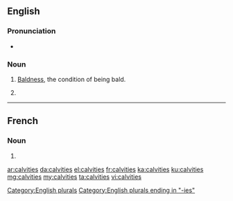 ==English==

===Pronunciation===
* {{IPA|/ˈkælvɪtiz/|lang=en}}

===Noun===
{{en-noun|-}}

# {{context|uncountable|lang=en}} [[bald|Baldness]], the condition of being bald.
# {{plural of|calvity|lang=en}}[[Category:English plurals]]

[[Category:English plurals ending in "-ies"]]

----

==French==

===Noun===
{{head|fr|plural|g=?}}

# {{plural of|calvitie|lang=fr}}

[[ar:calvities]]
[[da:calvities]]
[[el:calvities]]
[[fr:calvities]]
[[ka:calvities]]
[[ku:calvities]]
[[mg:calvities]]
[[my:calvities]]
[[ta:calvities]]
[[vi:calvities]]